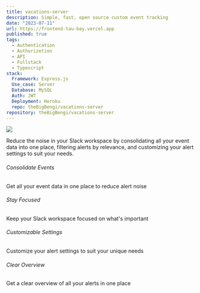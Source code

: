 ```yaml
---
title: vacations-server
description: Simple, fast, open source custom event tracking
date: "2023-07-11"
url: https://frontend-tau-bay.vercel.app
published: true
tags:
  - Authentication
  - Authurizetion
  - API
  - Fullstack
  - Typescript
stack:
  Framework: Express.js
  Use_case: Server
  Database: MySQL
  Auth: JWT
  Deployment: Heroku
  repo: theBigBengi/vacations-server
repository: theBigBengi/vacations-server
---
```


[![](/vacations.png)](https://frontend-tau-bay.vercel.app)

Reduce the noise in your Slack workspace by consolidating all your event data into one place, filtering alerts by relevance, and customizing your alert settings to suit your needs.

###### Consolidate Events

Get all your event data in one place to reduce alert noise

###### Stay Focused

Keep your Slack workspace focused on what's important

###### Customizable Settings

Customize your alert settings to suit your unique needs

###### Clear Overview

Get a clear overview of all your alerts in one place
